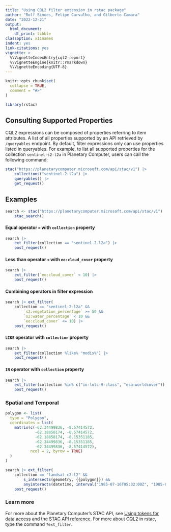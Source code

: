 ```yaml
---
title: "Using CQL2 filter extension in rstac package"
author: "Rolf Simoes, Felipe Carvalho, and Gilberto Camara"
date: "2022-12-21"
output: 
  html_document:
    df_print: tibble
classoption: x11names
indent: yes
link-citations: yes
vignette: >
  %\VignetteIndexEntry{cql2-report}
  %\VignetteEngine{knitr::rmarkdown}
  %\VignetteEncoding{UTF-8}
---
```


```r
knitr::opts_chunk$set(
  collapse = TRUE,
  comment = "#>"
)
```


```r
library(rstac)
```


## Consulting Supported Properties {.tabset}

CQL2 expressions can be composed of properties referring to item attributes. A list of all properties supported by an API retrieved by `/queryables` endpoint. By default, filter expressions only can use properties listed in queryables. For example, to list all supported properties for the collection `sentinel-s2-l2a` in Planetary Computer, users can call the following command: 

```r
stac("https://planetarycomputer.microsoft.com/api/stac/v1") |>  
    collections("sentinel-2-l2a") |> 
    queryables() |> 
    get_request()
```


## Examples {.tabset}

```r
search <- stac("https://planetarycomputer.microsoft.com/api/stac/v1") |> 
    stac_search()
```


#### Equal operator `=` with `collection` property

```r
search |> 
    ext_filter(collection == "sentinel-2-l2a") |> 
    post_request()
```

#### Less than operator `<` with `eo:cloud_cover` property

```r
search |> 
    ext_filter(`eo:cloud_cover` < 10) |>
    post_request()
```

#### Combining operators in filter expression

```r
search |> ext_filter(
    collection == "sentinel-2-l2a" &&
        `s2:vegetation_percentage` >= 50 &&
        `s2:water_percentage` < 10 &&
        `eo:cloud_cover` <= 10) |> 
    post_request()
```

#### `LIKE` operator with `collection` property

```r
search |> 
    ext_filter(collection %like% "modis%") |> 
    post_request() 
```

#### `IN` operator with `collection` property

```r
search |> 
    ext_filter(collection %in% c("io-lulc-9-class", "esa-worldcover")) |>
    post_request()
```


### Spatial and Temporal 

```r
polygon <- list(
  type = "Polygon",
  coordinates = list(
    matrix(c(-62.34499836, -8.57414572,
             -62.18858174, -8.57414572,
             -62.18858174, -8.15351185,
             -62.34499836, -8.15351185,
             -62.34499836, -8.57414572),
           ncol = 2, byrow = TRUE)
  )
)

search |> ext_filter(
    collection == "landsat-c2-l2" &&
        s_intersects(geometry, {{polygon}}) &&
        anyinteracts(datetime, interval("1985-07-16T05:32:00Z", "1985-08-24T16:50:35Z"))) |> 
    post_request()
```


### Learn more

For more about the Planetary Computer's STAC API, see [Using tokens for data access](https://planetarycomputer.microsoft.com/docs/concepts/sas/) and the [STAC API reference](https://planetarycomputer.microsoft.com/docs/reference/stac/). 
For more about CQL2 in rstac, type the command `?ext_filter`.
